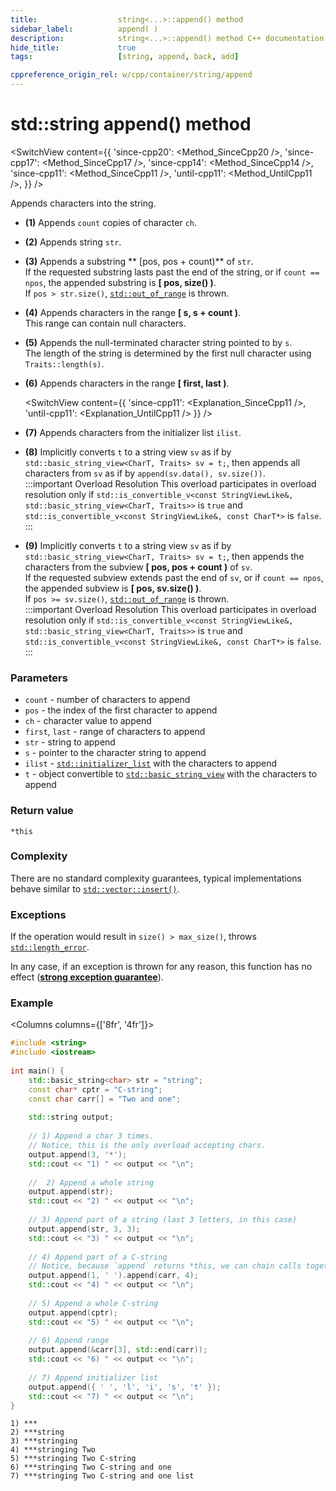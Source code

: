 ```yaml
---
title:					string<...>::append() method
sidebar_label:			append( )
description:			string<...>::append() method C++ documentation
hide_title:				true
tags:					[string, append, back, add]

cppreference_origin_rel: w/cpp/container/string/append
---
```




<!----------------- Codes ---------------------->

<!-- append() -->


# std::string append() method

<SwitchView content={{
    'since-cpp20': <Method_SinceCpp20 />,
    'since-cpp17': <Method_SinceCpp17 />,
    'since-cpp14': <Method_SinceCpp14 />,
    'since-cpp11': <Method_SinceCpp11 />,
    'until-cpp11': <Method_UntilCpp11 />,
}} />

Appends characters into the string.

 - **(1)** Appends `count` copies of character `ch`.

 - **(2)** Appends string `str`.

 - **(3)** Appends a substring ** [pos, pos + count)** of `str`.  
	If the requested substring lasts past the end of the string, or if `count == npos`, the appended substring is **[ pos, size() )**.  
	If `pos > str.size()`, [`std::out_of_range`](#) is thrown.

 - **(4)** Appends characters in the range **[ s, s + count )**.  
	This range can contain null characters.

 - **(5)** Appends the null-terminated character string pointed to by `s`.  
	The length of the string is determined by the first null character using `Traits::length(s)`.

 - **(6)** Appends characters in the range **[ first, last )**.

	<SwitchView content={{
		'since-cpp11': <Explanation_SinceCpp11 />,
		'until-cpp11': <Explanation_UntilCpp11 />
	}} />

 - **(7)** Appends characters from the initializer list `ilist`.

 - **(8)** Implicitly converts `t` to a string view `sv` as if by `std::basic_string_view<CharT, Traits> sv = t;`, then appends all characters from `sv` as if by `append(sv.data(), sv.size())`.  
	:::important Overload Resolution
	This overload participates in overload resolution only if `std::is_convertible_v<const StringViewLike&, std::basic_string_view<CharT, Traits>>` is `true` and `std::is_convertible_v<const StringViewLike&, const CharT*>` is `false`.
	:::

 - **(9)** Implicitly converts `t` to a string view `sv` as if by `std::basic_string_view<CharT, Traits> sv = t;`, then appends the characters from the subview **[ pos, pos + count )** of `sv`.  
	If the requested subview extends past the end of `sv`, or if `count == npos`, the appended subview is **[ pos, sv.size() )**.  
	If `pos >= sv.size()`, [`std::out_of_range`](#) is thrown.  
	:::important Overload Resolution 
	This overload participates in overload resolution only if `std::is_convertible_v<const StringViewLike&, std::basic_string_view<CharT, Traits>>` is `true` and `std::is_convertible_v<const StringViewLike&, const CharT*>` is `false`.
	:::

### Parameters

 - `count` - number of characters to append
 - `pos` - the index of the first character to append
 - `ch` - character value to append
 - `first`, `last` - range of characters to append
 - `str` - string to append
 - `s` - pointer to the character string to append
 - `ilist` - [`std::initializer_list`](#) with the characters to append
 - `t` - object convertible to [`std::basic_string_view`](../string_view.mdx) with the characters to append

### Return value

`*this`

### Complexity

<!-- research on string complexity, there's some basic requirement that all methods have O(1) but thats surely not the case for append, probably the same as vector's insert in most cases -->

<ImproveSection />

There are no standard complexity guarantees, typical implementations behave similar to [`std::vector::insert()`](../../arrays/vector/insert).

### Exceptions

If the operation would result in `size() > max_size()`, throws [`std::length_error`](#).

<Since v='cpp11'> In any case, if an exception is thrown for any reason, this function has no effect (<a href="#"><b>strong exception guarantee</b></a>). </Since>

### Example

<Columns columns={['8fr', '4fr']}>
<div>

```cpp title='Main.cpp' showLineNumbers
#include <string>
#include <iostream>
 
int main() {
    std::basic_string<char> str = "string";
    const char* cptr = "C-string";
    const char carr[] = "Two and one";
 
    std::string output;
 
    // 1) Append a char 3 times. 
    // Notice, this is the only overload accepting chars.
    output.append(3, '*');
    std::cout << "1) " << output << "\n";
 
    //  2) Append a whole string
    output.append(str);
    std::cout << "2) " << output << "\n";
 
    // 3) Append part of a string (last 3 letters, in this case)
    output.append(str, 3, 3);
    std::cout << "3) " << output << "\n";
 
    // 4) Append part of a C-string
    // Notice, because `append` returns *this, we can chain calls together
    output.append(1, ' ').append(carr, 4);
    std::cout << "4) " << output << "\n";
 
    // 5) Append a whole C-string
    output.append(cptr);
    std::cout << "5) " << output << "\n";
 
    // 6) Append range
    output.append(&carr[3], std::end(carr));
    std::cout << "6) " << output << "\n";
 
    // 7) Append initializer list
    output.append({ ' ', 'l', 'i', 's', 't' });
    std::cout << "7) " << output << "\n";
}
```

</div>
<div>

```plaintext title="Output"
1) ***
2) ***string
3) ***stringing
4) ***stringing Two 
5) ***stringing Two C-string
6) ***stringing Two C-string and one
7) ***stringing Two C-string and one list
```

</div>
</Columns>
